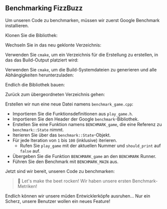 
## Benchmarking FizzBuzz

Um unseren Code zu benchmarken, müssen wir zuerst Google Benchmark installieren.

Klonen Sie die Bibliothek:

<GitClone />

Wechseln Sie in das neu geklonte Verzeichnis:

<CdBenchmark />

Verwenden Sie `cmake`, um ein Verzeichnis für die Erstellung zu erstellen, in das das Build-Output platziert wird:

<CmakeMakeDirectory />

Verwenden Sie `cmake`, um die Build-Systemdateien zu generieren und alle Abhängigkeiten herunterzuladen:

<CmakeCmake />

Endlich die Bibliothek bauen:

<CmakeRelease />

Zurück zum übergeordneten Verzeichnis gehen:

<CdBack />

Erstellen wir nun eine neue Datei namens `benchmark_game.cpp`:

<BenchmarkGameCode />

- Importieren Sie die Funktionsdefinitionen aus `play_game.h`.
- Importieren Sie den Header der Google `benchmark`-Bibliothek.
- Erstellen Sie eine Funktion namens `BENCHMARK_game`, die eine Referenz zu `benchmark::State` nimmt.
- Iterieren Sie über das `benchmark::State`-Objekt.
- Für jede Iteration von `1` bis `100` (inklusive) iterieren.
  - Rufen Sie `play_game` mit der aktuellen Nummer und `should_print` auf `false` auf.
- Übergeben Sie die Funktion `BENCHMARK_game` an den `BENCHMARK` Runner.
- Führen Sie den Benchmark mit `BENCHMARK_MAIN` aus.

Jetzt sind wir bereit, unseren Code zu benchmarken:

<BenchmarkGameOutput />

> 🐰 Let's make the beet rocken! Wir haben unsere ersten Benchmark-Metriken!

Endlich können wir unsere müden Entwicklerköpfe ausruhen...
Nur ein Scherz, unsere Benutzer wollen ein neues Feature!